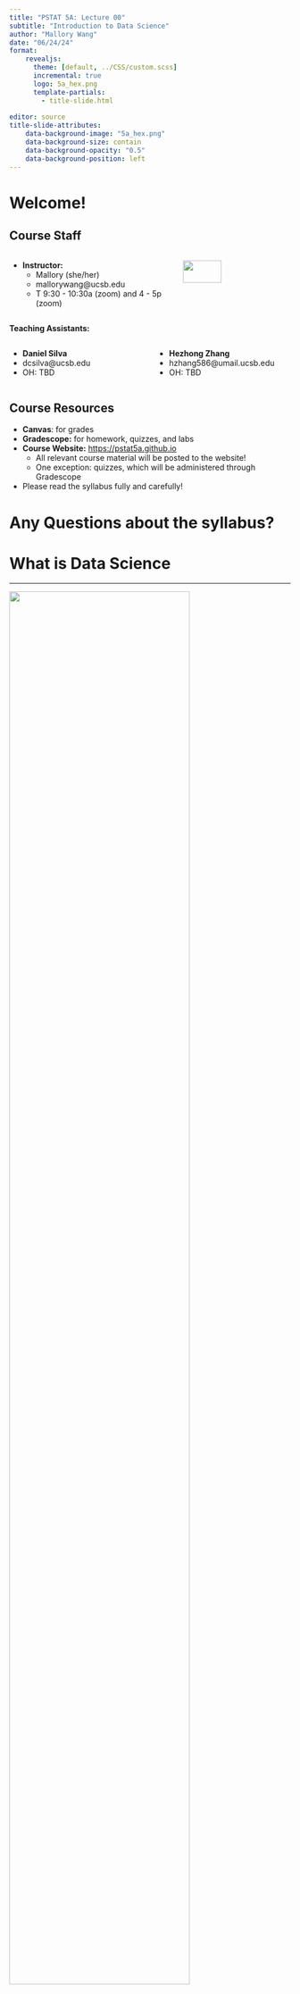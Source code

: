 ```yaml
---
title: "PSTAT 5A: Lecture 00"
subtitle: "Introduction to Data Science"
author: "Mallory Wang"
date: "06/24/24"
format: 
    revealjs:
      theme: [default, ../CSS/custom.scss]
      incremental: true
      logo: 5a_hex.png
      template-partials:
        - title-slide.html
      
editor: source
title-slide-attributes:
    data-background-image: "5a_hex.png"
    data-background-size: contain
    data-background-opacity: "0.5"
    data-background-position: left
---
```


# Welcome!

## Course Staff

:::: {.columns}

::: {.column width="60%"}

:::{.nonincremental}
- **Instructor:**
    - Mallory (she/her)
    - mallorywang@ucsb.edu
    - T 9:30 - 10:30a (zoom) and 4 - 5p (zoom)

:::
:::

::: {.column width="40%"}

<img src = "mallory.jpg" width = "60%">

:::

::::

**Teaching Assistants:**

:::: {.columns}

::: {.column width="50%"}

:::{.nonincremental}

- **Daniel Silva**
- dcsilva@ucsb.edu
- OH: TBD

:::
:::

::: {.column width="50%"}

:::{.nonincremental}

- **Hezhong Zhang**
- hzhang586@umail.ucsb.edu
- OH: TBD

:::

:::

::::

## Course Resources

- **Canvas**: for grades
- **Gradescope:** for homework, quizzes, and labs
- **Course Website:** <a href = "https://pstat5a.github.io" target = "_blank">https://pstat5a.github.io</a>
    - All relevant course material will be posted to the website!
    - One exception: quizzes, which will be administered through Gradescope

- Please read the syllabus fully and carefully!

# Any Questions about the syllabus?

# What is Data Science

---

![](datasci_def.svg){width=80% fig-align="center"}

## What is Data Science? {style="font-size:33px"}

- Not a bad definition! To be fair, data science means different things to different people / companies.

- There isn't a single agreed-upon definition of what data science is.

- Most people agree that Data science is **cross-disciplinary**, drawing experience and expertise from a wide variety of different fields.

    - Perhaps the two main fields from which Data Science draws are Statistics and Computer Science

- Like ChatGPT suggested, computation is an integral part of Data Science.

    - As we will soon see, the data that is being analyzed these days is *huge*; certainly too large to be able to do anything with it on pen and paper.
  
---

:::{.nonincremental}
- However, Data Science is not just running things through computer programs.
:::

- An equally integral part of Data Science is the **theory** that surrounds data, modeling, and randomness- theory that comes from the field of **Statistics**.

- Even if you are planning on going into industry right after university, you will still need to know some of the theory.


## The Path Forward

- So, how does this course factor into the discourse surrounding Data Science?

- From the course description:

:::{.fragment}
> Introduction to data science. Concepts of statistical thinking. Topics include random variables, sampling distributions, hypothesis testing, correlation and regression. Visualizing, analyzing and interpreting real world data using Python. Computing labs required.
:::

- Indeed, this course will serve as a sort of "table of contents" of Data Science, touching on many (but still not all) of the wonderful subfields and subtopics that comprise the field.

---

:::{.nonincremental}
- We will start with **Descriptive Statistics**, a branch of statistics designed to try and *describe* or *summarize* data.
:::

- We will then devote some time to talking about **Probability**, which is in many ways the theory behind randomness and uncertainty.

- Next, we will use **Inferential Statistics** to discuss how we can use data to draw conclusions (i.e. *inferences*) about the world around us.

    - This will include both **Confidence Intervals** as well as **Hypothesis Testing**.

- Then, we will discuss a topic known as **Regression** which will be our first (and only, for this class) foray into statistical modeling.

- We will then take a closer look at *how* data is collected, and the various strategies that can be utilized when trying to collect data of our own.


## Why Should I Care?

:::{.nonincremental}
- I suspect not all of you are necessarily pursuing a degree in Statistics or Data Science. However, this day in age, data is truly everywhere, and having strong mathematical thinking will give you a leg up in any role you want.
:::
    
- However, wherever there is data, there is the need for a Data Scientist (or, at least, some of the principles from Data Science).

    - So, even if you are working in (what you might think is) a field that is far removed from Statsitics, the minute you start dealing with Data is the minute you start needing to know Data Science!

- Here's a perhaps more pragmatic answer: even if you think you want to go straight into industry right after this course, no company wants to hire someone to just mindlessly crunch numbers - though computing experience is absolutely crucial in making yourself a good candidate, employers would much rather have someone who is *both* skilled at running code *but also understands <u>why</u> they are running the code they are running!*

# So, without further ado.... Let's Get Started!